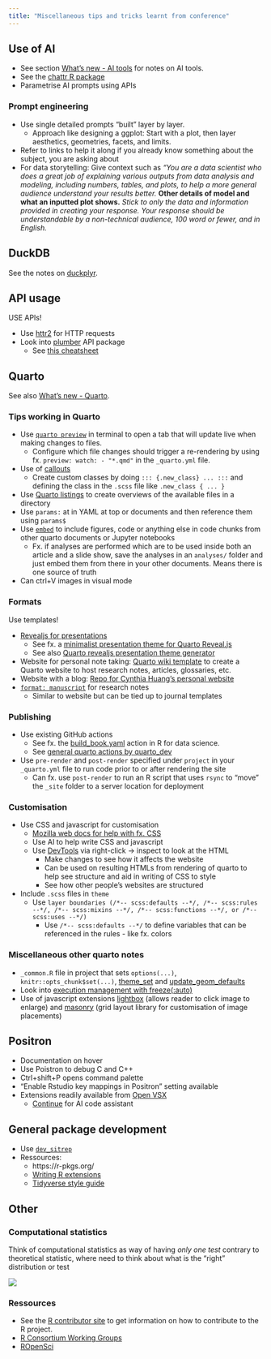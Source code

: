 ```yaml
---
title: "Miscellaneous tips and tricks learnt from conference"
---
```


## Use of AI

-   See section [What's new - AI tools](whats_new.qmd#sec:whats_new-AI_tools) for notes on AI tools.
-   See the [chattr R package](https://github.com/mlverse/chattr)
-   Parametrise AI prompts using APIs

### Prompt engineering

-   Use single detailed prompts "built" layer by layer.
    -   Approach like designing a ggplot: Start with a plot, then layer aesthetics, geometries, facets, and limits.
-   Refer to links to help it along if you already know something about the subject, you are asking about
-   For data storytelling: Give context such as *"You are a data scientist who does a great job of explaining various outputs from data analysis and modeling, including numbers, tables, and plots, to help a more general audience understand your results better.* **Other details of model and what an inputted plot shows.** *Stick to only the data and information provided in creating your response. Your response should be understandable by a non-technical audience, 100 word or fewer, and in English.*

## DuckDB

See the notes on [duckplyr](keynotes/04duckdb.qmd#sec:duckplyr).

## API usage

USE APIs!

-   Use [httr2](https://httr2.r-lib.org/) for HTTP requests
-   Look into [plumber](https://www.rplumber.io/) API package
    -   See [this cheatsheet](https://github.com/rstudio/cheatsheets/blob/main/plumber.pdf)

## Quarto

See also [What's new - Quarto](whats_new.qmd#sec:what_new-quarto).

### Tips working in Quarto

-   Use [`quarto preview`](https://quarto.org/docs/tools/text-editors.html) in terminal to open a tab that will update live when making changes to files.
    -   Configure which file changes should trigger a re-rendering by using fx. `preview: watch: - "*.qmd"` in the `_quarto.yml` file.
-   Use of [callouts](https://quarto.org/docs/authoring/callouts.html)
    -   Create custom classes by doing `::: {.new_class} ... :::` and defining the class in the `.scss` file like `.new_class { ... }`
-   Use [Quarto listings](https://quarto.org/docs/websites/website-listings.html) to create overviews of the available files in a directory
-   Use `params:` at in YAML at top or documents and then reference them using `params$`
-   Use [`embed`](https://quarto.org/docs/authoring/notebook-embed.html#quarto-documents) to include figures, code or anything else in code chunks from other quarto documents or Jupyter notebooks
    -   Fx. if analyses are performed which are to be used inside both an article and a slide show, save the analyses in an `analyses/` folder and just embed them from there in your other documents. Means there is one source of truth
-   Can ctrl+V images in visual mode

### Formats

Use templates!

-   [Revealjs for presentations](https://quarto.org/docs/presentations/revealjs/)
    -   See fx. a [minimalist presentation theme for Quarto Reveal.js](https://github.com/grantmcdermott/quarto-revealjs-clean#readme)
    -   See also [Quarto revealjs presentation theme generator](https://github.com/melissavanbussel/theme-generator)
-   Website for personal note taking: [Quarto wiki template](https://github.com/cynthiahqy/quarto-wiki-template) to create a Quarto website to host research notes, articles, glossaries, etc.
-   Website with a blog: [Repo for Cynthia Huang's personal website](https://github.com/cynthiahqy/digital-garden)
-   [`format: manuscript`](https://quarto.org/docs/manuscripts/) for research notes
    -   Similar to website but can be tied up to journal templates

### Publishing

-   Use existing GitHub actions
    -   See fx. the [build_book.yaml](https://github.com/hadley/r4ds/blob/main/.github/workflows/build_book.yaml) action in R for data science.
    -   See [general quarto actions by quarto_dev](https://github.com/quarto-dev/quarto-actions)
-   Use `pre-render` and `post-render` specified under `project` in your `_quarto.yml` file to run code prior to or after rendering the site
    -   Can fx. use `post-render` to run an R script that uses `rsync` to "move" the `_site` folder to a server location for deployment

### Customisation

-   Use CSS and javascript for customisation
    -   [Mozilla web docs for help with fx. CSS](https://developer.mozilla.org/en-US/docs/Web/CSS)
    -   Use AI to help write CSS and javascript
    -   Use [DevTools](https://developer.chrome.com/docs/devtools) via right-click -> inspect to look at the HTML
        -   Make changes to see how it affects the website
        -   Can be used on resulting HTMLs from rendering of quarto to help see structure and aid in writing of CSS to style
        -   See how other people's websites are structured
-   Include `.scss` files in `theme`
    -   Use `layer boundaries (/*-- scss:defaults --*/, /*-- scss:rules --*/, /*-- scss:mixins --*/, /*-- scss:functions --*/, or /*-- scss:uses --*/)`
        -   Use `/*-- scss:defaults --*/` to define variables that can be referenced in the rules - like fx. colors

### Miscellaneous other quarto notes

-   `_common.R` file in project that sets `options(...)`, `knitr::opts_chunk$set(...)`, [theme_set](https://ggplot2.tidyverse.org/reference/theme_get.html) and [update_geom_defaults](https://ggplot2.tidyverse.org/reference/update_defaults.html) 
-   Look into [execution management with freeze(:auto)](https://quarto.org/docs/projects/code-execution.html#freeze)
-   Use of javascript extensions [lightbox](https://quarto.org/docs/output-formats/html-lightbox-figures.html) (allows reader to click image to enlarge) and [masonry](https://github.com/mcanouil/quarto-masonry) (grid layout library for customisation of image placements)

## Positron

-   Documentation on hover
-   Use Poistron to debug C and C++
-   Ctrl+shift+P opens command palette
-   "Enable Rstudio key mappings in Positron" setting available
-   Extensions readily available from [Open VSX](https://open-vsx.org/)
    -   [Continue](https://github.com/continuedev/continue) for AI code assistant
    
## General package development

-   Use [`dev_sitrep`](https://devtools.r-lib.org/reference/dev_sitrep.html)
-   Ressources:
    -   https://r-pkgs.org/
    -   [Writing R extensions](https://rstudio.github.io/r-manuals/r-exts/)
    -   [Tidyverse style guide](https://style.tidyverse.org/)
    
## Other

### Computational statistics

Think of computational statistics as way of having *only one test* contrary to theoretical statistic, where need to think about what is the "right" distribution or test

![](../../images/only_one_test.JPG)
    
### Ressources
-   See the [R contributor site](https://contributor.r-project.org/) to get information on how to contribute to the R project.
-   [R Consortium Working Groups](https://www.r-consortium.org/all-projects/isc-working-groups)
-   [ROpenSci](https://ropensci.org/)